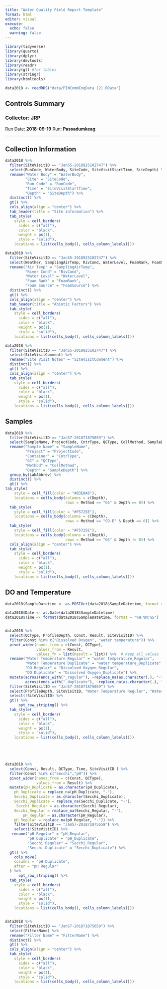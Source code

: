 ```yaml
---
title: "Water Quality Field Report Template"
format: html
editor: visual
execute:
  echo: false
  warning: false
---
```


```r
library(tidyverse)
library(quarto)
library(dplyr)
library(devtools)
library(readr)
library(gt) #for tables
library(stringr)
library(htmltools)
```

```r
data2018 <- readRDS("data/PINCommEngData (2).RData")
```

## Controls Summary

### Collector: JRP

Run Date: **2018-09-19** Run: **Passadumkeag**

------------------------------------------------------------------------

::: panel-tabset
## Collection Information

```r

data2018 %>% 
  filter(SiteVisitID == "JanS5-2018925102747") %>% 
  select(RunCode, WaterBody, SiteCode, SiteVisitStartTime, SiteDepth) %>%
  rename("Water Body" = "WaterBody",
         "Site" = "SiteCode",
         "Run Code" = "RunCode",
         "Time" = "SiteVisitStartTime",
         "Depth" = "SiteDepth") %>%
  distinct() %>% 
  gt() %>%
  cols_align(align = "center") %>% 
  tab_header(title = "Site information") %>%
  tab_style(
    style = cell_borders(
      sides = c("all"),
      color = "black",
      weight = px(1),
      style = "solid"),
    locations = list(cells_body(), cells_column_labels()))

data2018 %>% 
  filter(SiteVisitID == "JanS5-2018925102747") %>% 
  select(Weather, SamplingAirTemp, RivCond, WaterLevel, FoamRank, FoamSource) %>% 
  rename("Air Temp" = "SamplingAirTemp",
         "River Cond" = "RivCond", 
         "Water Level" = "WaterLevel",
         "Foam Rank" = "FoamRank",
         "Foam Source" = "FoamSource") %>%
  distinct() %>% 
  gt() %>%
  cols_align(align = "center") %>%
  tab_header(title = "Abiotic Factors") %>%
  tab_style(
    style = cell_borders(
      sides = c("all"),
      color = "black",
      weight = px(1),
      style = "solid"),
    locations = list(cells_body(), cells_column_labels()))

data2018 %>% 
  filter(SiteVisitID == "JanS5-2018925102747") %>% 
  select(SiteVisitComment) %>% 
  rename("Site Visit Notes" = "SiteVisitComment") %>%
  distinct() %>% 
  gt() %>%
  cols_align(align = "center") %>%
  tab_style(
    style = cell_borders(
      sides = c("all"),
      color = "black",
      weight = px(1),
      style = "solid"),
    locations = list(cells_body(), cells_column_labels()))


```

## Samples

```r

data2018 %>% 
  filter(SiteVisitID == "JanS7-201871875659") %>% 
  select(SampleName, ProjectCode, CntrType, QCType, CollMethod, SampleDepth, LabAbbrev) %>%
  rename("Sample Name" = "SampleName", 
         "Project" = "ProjectCode", 
         "Container" = "CntrType", 
         "QC" = "QCType",
         "Method" = "CollMethod",
         "Depth" = "SampleDepth") %>%
  group_by(LabAbbrev) %>%
  distinct() %>% 
  gt() %>%
tab_style(
    style = cell_fill(color = "#B3E0A6"),
    locations = cells_body(columns = c(Depth),
                           rows = Method == "GS" & Depth == 0)) %>%
  tab_style(
    style = cell_fill(color = "#F5725E"),
    locations = cells_body(columns = c(Depth),
                           rows = Method == "CO-E" & Depth == 0)) %>%
  tab_style(
    style = cell_fill(color = "#F5725E"),
    locations = cells_body(columns = c(Depth),
                           rows = Method == "GS" & Depth != 0)) %>%
  cols_align(align = "center") %>%
  tab_style(
    style = cell_borders(
      sides = c("all"),
      color = "black",
      weight = px(1),
      style = "solid"),
    locations = list(cells_body(), cells_column_labels()))
```

## DO and Temperature

```r

data2018$SampleDatetime <- as.POSIXct(data2018$SampleDatetime, format = "%m/%d/%Y %H:%M:%S")

data2018$Date <- as.Date(data2018$SampleDatetime)
data2018$Time <- format(data2018$SampleDatetime, format = "%H:%M:%S")


data2018 %>% 
  select(QCType, ProfileDepth, Const, Result, SiteVisitID) %>% 
  filter(Const %in% c("Dissolved Oxygen", "water temperature")) %>% 
  pivot_wider(names_from = c(Const, QCType),
              values_from = Result,
              values_fn = list(Result = list)) %>%  # Keep all values
  rename("Water Temperature Regular" = "water temperature_Regular",
         "Water Temperature Duplicate" = "water temperature_Duplicate",
         "DO Regular" = "Dissolved Oxygen_Regular",
         "DO Duplicate" = "Dissolved Oxygen_Duplicate") %>%
  mutate(across(ends_with("_regular"), ~replace_na(as.character(.), "-")),
         across(ends_with("_duplicate"), ~replace_na(as.character(.), "-"))) %>% 
  filter(SiteVisitID == "JanS7-201871875659") %>%
  select(ProfileDepth, SiteVisitID, "Water Temperature Regular", "Water Temperature Duplicate", "DO Regular", "DO Duplicate") %>%
  select(!SiteVisitID) %>% 
  gt() %>% 
      opt_row_striping() %>%
  tab_style(
    style = cell_borders(
      sides = c("all"),
      color = "black",
      weight = px(1),
      style = "solid"),
    locations = list(cells_body(), cells_column_labels()))



  

data2018 %>% 
  select(Const, Result, QCType, Time, SiteVisitID ) %>% 
  filter(Const %in% c("Secchi","pH")) %>% 
  pivot_wider(names_from = c(Const, QCType),
              values_from = Result) %>%
  mutate(pH_Duplicate = as.character(pH_Duplicate),
    pH_Duplicate = replace_na(pH_Duplicate, "-"),
    Secchi_Duplicate = as.character(Secchi_Duplicate),
    Secchi_Duplicate = replace_na(Secchi_Duplicate, "-"),
     Secchi_Regular = as.character(Secchi_Regular),
    Secchi_Regular = replace_na(Secchi_Regular, "-"),
        pH_Regular = as.character(pH_Regular),
    pH_Regular = replace_na(pH_Regular, "-")) %>% 
    filter(SiteVisitID == "JanS7-201871875659") %>%
    select(!SiteVisitID) %>% 
   rename("pH Regular" = "pH_Regular",
          "pH Duplicate" = "pH_Duplicate",
          "Secchi Regular" = "Secchi_Regular",
          "Secchi Duplicate" = "Secchi_Duplicate") %>%
  gt() %>% 
    cols_move(
    columns = "pH Duplicate",
    after = "pH Regular"
  ) %>% 
      opt_row_striping() %>%
  tab_style(
    style = cell_borders(
      sides = c("all"),
      color = "black",
      weight = px(1),
      style = "solid"),
    locations = list(cells_body(), cells_column_labels()))


data2018 %>% 
  filter(SiteVisitID == "JanS7-201871875659") %>% 
  select(FilterName) %>%
  rename("Filter Name" = "FilterName") %>%
  distinct() %>%
  gt() %>%
  cols_align(align = "center") %>%
  tab_style(
    style = cell_borders(
      sides = c("all"),
      color = "black",
      weight = px(1),
      style = "solid"),
    locations = list(cells_body(), cells_column_labels()))

```
:::
